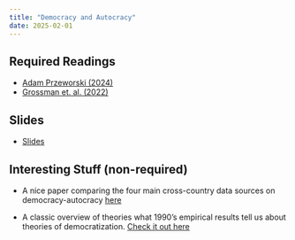 ```yaml
---
title: "Democracy and Autocracy"
date: 2025-02-01
---
```


## Required Readings

-   [Adam Przeworski (2024)](https://www.journalofdemocracy.org/articles/who-decides-what-is-democratic/)
-   [Grossman et. al. (2022)](/files/the-majoritarian-threat-to-liberal-democracy.pdf)

<!-- - [10 Things to Know About Survey Experiments](https://egap.org/resource/10-things-to-know-about-survey-experiments/) by Christopher Grady -->

<!-- - [Albertus and Grossman (2021)](/files/albertus.pdf) -->

<!-- - [Hollerbauer et al. (2024)](/files/CSU_Conjoint_Paper.pdf) -->

<!-- ## Assignment -->

<!-- -   Create Github repo for the course -->
<!--     -   [Instructions](/assignments/01_github.html) -->
<!--     -   [Git with R](https://happygitwithr.com/install-git#install-git) -->
<!--     -   [Blackwell tutorial](https://github.com/gov50-f23/gov50-f23.github.io/blob/main/assignments/00-problem-set.qmd) -->

## Slides

-   [Slides](/slides/05-demaut1.html)

## Interesting Stuff (non-required)

- A nice paper comparing the four main cross-country data sources on democracy-autocracy [here](https://link.springer.com/article/10.1057/s41304-021-00328-8)

- A classic overview of theories what 1990's empirical results tell us about theories of democratization. [Check it out here](https://www.annualreviews.org/content/journals/10.1146/annurev.polisci.2.1.115)


<!-- -   [Pew's Question Wording Experiments](https://www.pewresearch.org/short-reads/2019/01/29/good-jobs-vs-jobs-survey-experiments-can-measure-the-effects-of-question-wording-and-more/) -->
<!-- -   [Sniderman (2018)](https://www.annualreviews.org/doi/10.1146/annurev-polisci-042716-115726): Review of advances in survey experiment design -->
<!-- -   Leeper's [survey experiments mini-course](https://thomasleeper.com/surveyexpcourse/): Leeper was an academic political scientists and is now a Research Scientist at Meta -->

<!-- https://www.3ieimpact.org/evidence-hub/publications/evidence-gap-maps/strengthening-civil-society-evidence-gap-map -->

<!-- https://www.3ieimpact.org/evidence-hub/publications/evidence-gap-maps/human-rights-evidence-gap-map -->

<!-- https://www.3ieimpact.org/sites/default/files/2023-03/USAID-EGM-Analysis-report-Chapeau-summary.pdf -->

<!-- https://www.3ieimpact.org/sites/default/files/2023-03/USAID-EGM-DRG-Comparative-Analysis-Report.pdf -->

<!-- https://www.v-dem.net/documents/29/V-dem_democracyreport2023_lowres.pdf -->

<!-- https://www.amazon.com/How-Democracies-Die-Steven-Levitsky/dp/1524762938 -->

<!-- https://protectdemocracy.org/wp-content/uploads/2022/06/the-authoritarian-playbook-how-reporters-can-contextualize-and-cover-authoritarian-threats-as-distinct-from-politics-as-usual-1.pdf -->

<!-- https://onlinelibrary.wiley.com/doi/10.1111/ajps.12798 -->
